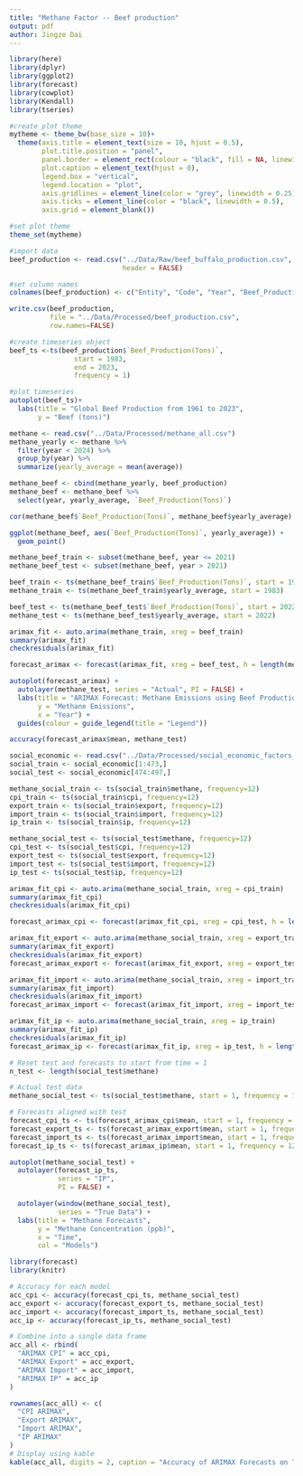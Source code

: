 ```yaml
---
title: "Methane Factor -- Beef production"
output: pdf
author: Jingze Dai
---
```



```r
library(here)
library(dplyr)
library(ggplot2)
library(forecast)
library(cowplot)
library(Kendall)
library(tseries)
```

```r
#create plot theme
mytheme <- theme_bw(base_size = 10)+
  theme(axis.title = element_text(size = 10, hjust = 0.5),
        plot.title.position = "panel",
        panel.border = element_rect(colour = "black", fill = NA, linewidth = 0.25),
        plot.caption = element_text(hjust = 0),
        legend.box = "vertical",
        legend.location = "plot",
        axis.gridlines = element_line(color = "grey", linewidth = 0.25),
        axis.ticks = element_line(color = "black", linewidth = 0.5),
        axis.grid = element_blank())

#set plot theme
theme_set(mytheme)
```

```r
#import data
beef_production <- read.csv("../Data/Raw/beef_buffalo_production.csv", skip = 23,
                            header = FALSE)

#set column names
colnames(beef_production) <- c("Entity", "Code", "Year", "Beef_Production(Tons)")

write.csv(beef_production, 
          file = "../Data/Processed/beef_production.csv",
          row.names=FALSE)
```


```r
#create timeseries object
beef_ts <-ts(beef_production$`Beef_Production(Tons)`, 
                start = 1983, 
                end = 2023, 
                frequency = 1)

#plot timeseries
autoplot(beef_ts)+
  labs(title = "Global Beef Production from 1961 to 2023",
       y = "Beef (tons)")
```

```r
methane <- read.csv("../Data/Processed/methane_all.csv")
methane_yearly <- methane %>% 
  filter(year < 2024) %>% 
  group_by(year) %>% 
  summarize(yearly_average = mean(average))
```

```r
methane_beef <- cbind(methane_yearly, beef_production) 
methane_beef <- methane_beef %>%
  select(year, yearly_average, `Beef_Production(Tons)`)

```

```r
cor(methane_beef$`Beef_Production(Tons)`, methane_beef$yearly_average)

ggplot(methane_beef, aes(`Beef_Production(Tons)`, yearly_average)) + 
  geom_point()
```
```r
methane_beef_train <- subset(methane_beef, year <= 2021)
methane_beef_test <- subset(methane_beef, year > 2021)

beef_train <- ts(methane_beef_train$`Beef_Production(Tons)`, start = 1983)
methane_train <- ts(methane_beef_train$yearly_average, start = 1983)

beef_test <- ts(methane_beef_test$`Beef_Production(Tons)`, start = 2022)
methane_test <- ts(methane_beef_test$yearly_average, start = 2022)
```


```r
arimax_fit <- auto.arima(methane_train, xreg = beef_train)
summary(arimax_fit)
checkresiduals(arimax_fit)
```

```r
forecast_arimax <- forecast(arimax_fit, xreg = beef_test, h = length(methane_test))

autoplot(forecast_arimax) +
  autolayer(methane_test, series = "Actual", PI = FALSE) +
  labs(title = "ARIMAX Forecast: Methane Emissions using Beef Production",
       y = "Methane Emissions",
       x = "Year") +
  guides(colour = guide_legend(title = "Legend"))

```

```r
accuracy(forecast_arimax$mean, methane_test)
```

```r
social_economic <- read.csv("../Data/Processed/social_economic_factors_monthly.csv")
social_train <- social_economic[1:473,]
social_test <- social_economic[474:497,]

methane_social_train <- ts(social_train$methane, frequency=12)
cpi_train <- ts(social_train$cpi, frequency=12)
export_train <- ts(social_train$export, frequency=12)
import_train <- ts(social_train$import, frequency=12)
ip_train <- ts(social_train$ip, frequency=12)

methane_social_test <- ts(social_test$methane, frequency=12)
cpi_test <- ts(social_test$cpi, frequency=12)
export_test <- ts(social_test$export, frequency=12)
import_test <- ts(social_test$import, frequency=12)
ip_test <- ts(social_test$ip, frequency=12)

```

```r
arimax_fit_cpi <- auto.arima(methane_social_train, xreg = cpi_train)
summary(arimax_fit_cpi)
checkresiduals(arimax_fit_cpi)
```

```r
forecast_arimax_cpi <- forecast(arimax_fit_cpi, xreg = cpi_test, h = length(methane_social_test))
```

```r
arimax_fit_export <- auto.arima(methane_social_train, xreg = export_train)
summary(arimax_fit_export)
checkresiduals(arimax_fit_export)
forecast_arimax_export <- forecast(arimax_fit_export, xreg = export_test, h = length(methane_social_test))

```
```r
arimax_fit_import <- auto.arima(methane_social_train, xreg = import_train)
summary(arimax_fit_import)
checkresiduals(arimax_fit_import)
forecast_arimax_import <- forecast(arimax_fit_import, xreg = import_test, h = length(methane_social_test))
```

```r
arimax_fit_ip <- auto.arima(methane_social_train, xreg = ip_train)
summary(arimax_fit_ip)
checkresiduals(arimax_fit_ip)
forecast_arimax_ip <- forecast(arimax_fit_ip, xreg = ip_test, h = length(methane_social_test))
```


```r
# Reset test and forecasts to start from time = 1
n_test <- length(social_test$methane)

# Actual test data
methane_social_test <- ts(social_test$methane, start = 1, frequency = 12)

# Forecasts aligned with test
forecast_cpi_ts <- ts(forecast_arimax_cpi$mean, start = 1, frequency = 12)
forecast_export_ts <- ts(forecast_arimax_export$mean, start = 1, frequency = 12)
forecast_import_ts <- ts(forecast_arimax_import$mean, start = 1, frequency = 12)
forecast_ip_ts <- ts(forecast_arimax_ip$mean, start = 1, frequency = 12)

autoplot(methane_social_test) +
  autolayer(forecast_ip_ts,
            series = "IP",
            PI = FALSE) +

  autolayer(window(methane_social_test),
            series = "True Data") +
  labs(title = "Methane Forecasts",
       y = "Methane Concentration (ppb)",
       x = "Time",
       col = "Models")

```


```r
library(forecast)
library(knitr)

# Accuracy for each model
acc_cpi <- accuracy(forecast_cpi_ts, methane_social_test)
acc_export <- accuracy(forecast_export_ts, methane_social_test)
acc_import <- accuracy(forecast_import_ts, methane_social_test)
acc_ip <- accuracy(forecast_ip_ts, methane_social_test)

# Combine into a single data frame
acc_all <- rbind(
  "ARIMAX CPI" = acc_cpi,
  "ARIMAX Export" = acc_export,
  "ARIMAX Import" = acc_import,
  "ARIMAX IP" = acc_ip
)

rownames(acc_all) <- c(
  "CPI ARIMAX",
  "Export ARIMAX",
  "Import ARIMAX",
  "IP ARIMAX"
)
# Display using kable
kable(acc_all, digits = 2, caption = "Accuracy of ARIMAX Forecasts on Test Set")

```

